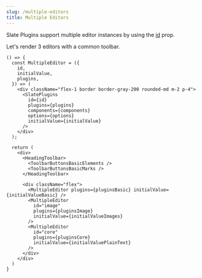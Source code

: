 ```yaml
---
slug: /multiple-editors
title: Multiple Editors
---
```


Slate Plugins support multiple editor instances by using the [id](SlatePlugins#id) prop.

Let's render 3 editors with a common toolbar.


```tsx live
() => {
  const MultipleEditor = ({
    id,
    initialValue,
    plugins,
  }) => (
    <div className="flex-1 border border-gray-200 rounded-md m-2 p-4">
      <SlatePlugins
        id={id}
        plugins={plugins}
        components={components}
        options={options}
        initialValue={initialValue}
      />
    </div>
  );

  return (
    <div>
      <HeadingToolbar>
        <ToolbarButtonsBasicElements />
        <ToolbarButtonsBasicMarks />
      </HeadingToolbar>

      <div className="flex">
        <MultipleEditor plugins={pluginsBasic} initialValue={initialValueBasic} />
        <MultipleEditor
          id="image"
          plugins={pluginsImage}
          initialValue={initialValueImages}
        />
        <MultipleEditor
          id="core"
          plugins={pluginsCore}
          initialValue={initialValuePlainText}
        />
      </div>
    </div>
  )
}
```